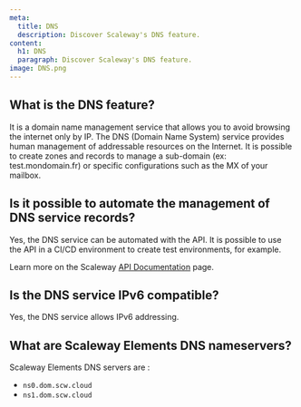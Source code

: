 ```yaml
---
meta:
  title: DNS
  description: Discover Scaleway's DNS feature.
content:
  h1: DNS
  paragraph: Discover Scaleway's DNS feature.
image: DNS.png
---
```


## What is the DNS feature?

It is a domain name management service that allows you to avoid browsing the internet only by IP.
The DNS (Domain Name System) service provides human management of addressable resources on the Internet.
It is possible to create zones and records to manage a sub-domain (ex: test.mondomain.fr) or specific configurations such as the MX of your mailbox.

## Is it possible to automate the management of DNS service records?

Yes, the DNS service can be automated with the API. It is possible to use the API in a CI/CD environment to create test environments, for example.

Learn more on the Scaleway [API Documentation](https://developers.scaleway.com/en/products/domain/dns/api/) page.

## Is the DNS service IPv6 compatible?

Yes, the DNS service allows IPv6 addressing.

## What are Scaleway Elements DNS nameservers?

Scaleway Elements DNS servers are :
- `ns0.dom.scw.cloud`
- `ns1.dom.scw.cloud`